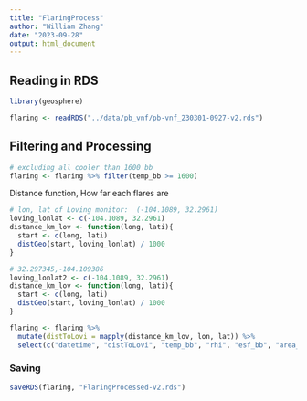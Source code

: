 ```yaml
---
title: "FlaringProcess"
author: "William Zhang"
date: "2023-09-28"
output: html_document
---
```

## Reading in RDS
```r
library(geosphere)
```

```r
flaring <- readRDS("../data/pb_vnf/pb-vnf_230301-0927-v2.rds")
```

## Filtering and Processing
```r
# excluding all cooler than 1600 bb
flaring <- flaring %>% filter(temp_bb >= 1600)
```

Distance function, How far each flares are
```r
# lon, lat of Loving monitor:  (-104.1089, 32.2961)
loving_lonlat <- c(-104.1089, 32.2961)
distance_km_lov <- function(long, lati){
  start <- c(long, lati)
  distGeo(start, loving_lonlat) / 1000
}

# 32.297345,-104.109386
loving_lonlat2 <- c(-104.1089, 32.2961)
distance_km_lov <- function(long, lati){
  start <- c(long, lati)
  distGeo(start, loving_lonlat) / 1000
}

flaring <- flaring %>% 
  mutate(distToLovi = mapply(distance_km_lov, lon, lat)) %>% 
  select(c("datetime", "distToLovi", "temp_bb", "rhi", "esf_bb", "area_bb", "lon", "lat")) 
```

### Saving
```r
saveRDS(flaring, "FlaringProcessed-v2.rds")
```





